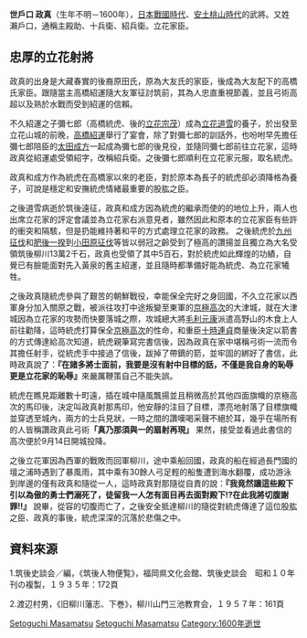 {{多個問題|
{{citation style|time=2018-08-12T03:33:56+00:00}}
{{copyedit|time=2018-08-12T03:33:56+00:00}}
{{inappropriate tone|time=2013-12-01T12:22:31+00:00}}
}}
{{Japanese|japanese=世戸口 政真|kana=せとぐち まさざね|romaji=Setoguchi Masazane|舊寫=世戶口 政真}}

'''世戶口 政真'''（生年不明－1600年），[[日本|日本]][[戰國_(日本)|戰國時代]]、[[安土桃山時代|安土桃山時代]]的武將。又姓瀨戶口，通稱主殿助、十兵衛、紹兵衛。立花家臣。

== 忠厚的立花射將 ==
政真的出身是大藏春實的後裔原田氏，原為大友氏的家臣，後成為大友配下的高橋氏家臣。跟隨當主高橋紹運隨大友軍征討筑前，其為人忠直重視節義，並且弓術高超以及熟於水戰而受到紹運的信賴。


不久紹運之子彌七郎（高橋統虎、後的[[立花宗茂|立花宗茂]]）成為[[立花道雪|立花道雪]]的養子，於出發至立花山城的前晚，[[高橋紹運|高橋紹運]]舉行了宴會，除了對彌七郎的訓話外，也吩咐早先擔任彌七郎陪臣的[[太田成方|太田成方]]一起成為彌七郎的後見役，並隨同彌七郎前往立花家，這時政真從紹運處受領紹字，改稱紹兵衛。之後彌七郎順利在立花家元服，取名統虎。

政真和成方作為統虎在高橋家以來的老臣，對於原本為長子的統虎卻必須降格為養子，可說是穩定和安撫統虎情緒最重要的股肱之臣。


之後道雪病逝於筑後遠征，政真和成方因為統虎的繼承而使的的地位上升，兩人也出席立花家的評定會議並為立花家右派意見者，雖然因此和原本的立花家臣有些許的衝突和隔駭，但是扔能維持著和平的方式處理立花家的政務。 之後統虎於[[九州征伐|九州征伐]]和[[肥後一揆|肥後一揆]]到[[小田原征伐|小田原征伐]]等皆以弱冠之齡受到了極高的讚揚並且獨立為大名受領筑後柳川13萬2千石，政真也受領了其中5百石，對於統虎如此輝煌的功績，自覺已有臉能面對先入黃泉的舊主紹運，並且隨時都準備好能為統虎、為立花家犧牲。


之後政真隨統虎參與了艱苦的朝鮮戰役，幸能保全完好之身回國，不久立花家以西軍身分加入關原之戰，被派往攻打中途叛變至東軍的[[京極高次|京極高次]]的大津城，就在大津城因為立花家的攻勢而快要落城之際，攻城總大將[[毛利元康|毛利元康]]派遣高野山的木食上人前往勸降，這時統虎打算保全[[京極高次|京極高次]]的性命，和重臣[[十時連貞|十時連貞]]商量後決定以箭書的方式傳達給高次知道，統虎親筆寫完書信後，因為政真在家中堪稱弓術一流而令其擔任射手，從統虎手中接過了信後，跋掉了帶鏑的箭，並牢固的綁好了書信，此時政真說了：'''『在諸多將士面前，我要是沒有射中目標的話，不僅是我自身的恥辱更是立花家的恥辱』'''來嚴厲鞭策自己不能失誤。

統虎在瞧見距離數十町遠，插在城中隨風飄揚並且稍微高於其他四面旗幟的京極高次的馬印後，決定叫政真射那馬印，他安靜的注目了目標，漂亮地射落了目標旗幟並穿透至城內，兩方的士兵見狀，一時之間的讚嘆喝采聲不絕於耳，幾乎在場所有的人皆稱讚政真此弓術'''「真乃那須與一的扇射再現」''' 果然，接受並看過此書信的高次便於9月14日開城投降。

之後立花軍因為西軍的戰敗而回軍柳川，途中乘船回國，政真的船在經過長門國的壇之浦時遇到了暴風雨，其中乘有30餘人弓足輕的船隻遭到海水翻覆，成功游泳到岸邊的僅有政真和隨從一人，這時政真對那隨從自責的說：'''『我竟然讓這些殿下引以為傲的勇士們溺死了，徒留我一人怎有面目再去面對殿下!?在此我將切腹謝罪!!』'''
說畢，從容的切腹而亡了，之後安全抵達柳川的隨從對統虎傳達了這位股肱之臣、政真的事後，統虎深深的沉落於悲傷之中。

== 資料來源 ==
1.筑後史談会／編，《筑後人物便覧》，福岡県文化会館、筑後史談会　昭和１０年刊の複製，１９３５年：172頁

2.渡辺村男，《旧柳川藩志、下巻》，柳川山門三池教育会，１９５７年：161頁

[[Category:戰國武將|Setoguchi Masamatsu]]
[[Category:室町和安土桃山時代武士|Setoguchi Masamatsu]]
[[Category:1600年逝世|Category:1600年逝世]]